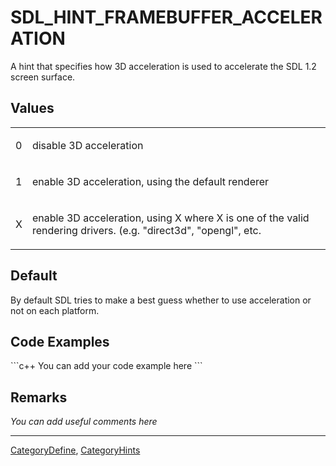 <!-- pragma section-numbers off -->
<!-- pragma camelcase off -->

= SDL_HINT_FRAMEBUFFER_ACCELERATION =
A hint that specifies how 3D acceleration is used to accelerate the SDL 1.2 screen surface.


== Values ==
{|
|0
|disable 3D acceleration
|-
|1
|enable 3D acceleration, using the default renderer
|-
|X
|enable 3D acceleration, using X where X is one of the valid rendering drivers.  (e.g. "direct3d", "opengl", etc.
|}

== Default ==
By default SDL tries to make a best guess whether to use acceleration or not on each platform.

== Code Examples ==
```c++
You can add your code example here
```

== Remarks ==
''You can add useful comments here''

<!-- SDL can try to accelerate the screen surface returned by [[SDL_SetVideoMode]]() by using streaming textures with a 3D rendering engine.  This variable controls whether and how this is done. -->

----
[[CategoryDefine]], [[CategoryHints]]
